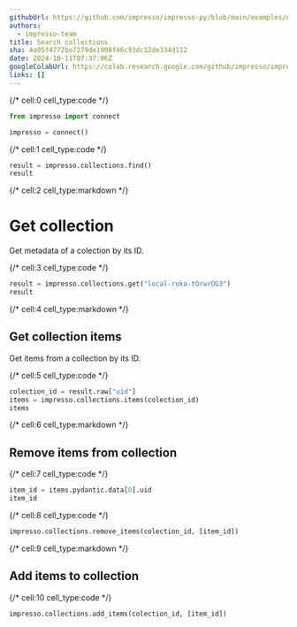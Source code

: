 ```yaml
---
githubUrl: https://github.com/impresso/impresso-py/blob/main/examples/notebooks/collections.ipynb
authors:
  - impresso-team
title: Search collections
sha: 4a05f4772be7279de1908f46c93dc12de334d112
date: 2024-10-11T07:37:06Z
googleColabUrl: https://colab.research.google.com/github/impresso/impresso-py/blob/main/examples/notebooks/collections.ipynb
links: []
---
```


{/* cell:0 cell_type:code */}

```python
from impresso import connect

impresso = connect()
```

{/* cell:1 cell_type:code */}

```python
result = impresso.collections.find()
result
```

{/* cell:2 cell_type:markdown */}

# Get collection

Get metadata of a colection by its ID.

{/* cell:3 cell_type:code */}

```python
result = impresso.collections.get("local-roka-tOrwrOG3")
result
```

{/* cell:4 cell_type:markdown */}

## Get collection items

Get items from a collection by its ID.

{/* cell:5 cell_type:code */}

```python
colection_id = result.raw["uid"]
items = impresso.collections.items(colection_id)
items
```

{/* cell:6 cell_type:markdown */}

## Remove items from collection

{/* cell:7 cell_type:code */}

```python
item_id = items.pydantic.data[0].uid
item_id
```

{/* cell:8 cell_type:code */}

```python
impresso.collections.remove_items(colection_id, [item_id])
```

{/* cell:9 cell_type:markdown */}

## Add items to collection

{/* cell:10 cell_type:code */}

```python
impresso.collections.add_items(colection_id, [item_id])
```

